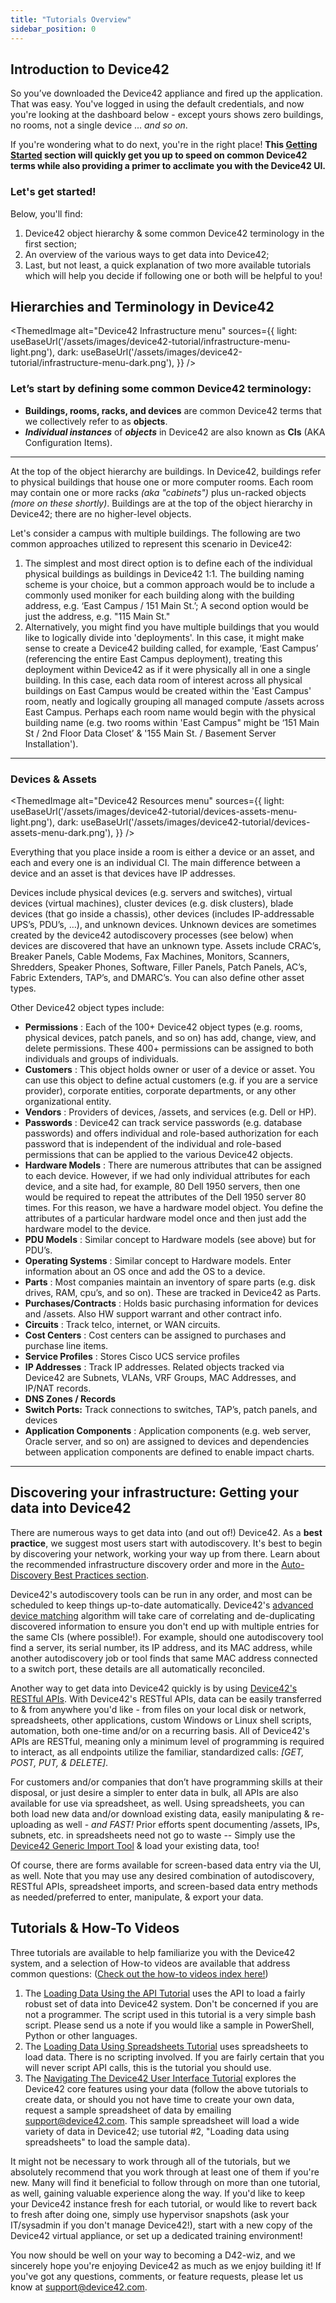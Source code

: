 ```yaml
---
title: "Tutorials Overview"
sidebar_position: 0
---
```



## Introduction to Device42

So you’ve downloaded the Device42 appliance and fired up the application. That was easy. You've logged in using the default credentials, and now you're looking at the dashboard below - except yours shows zero buildings, no rooms, not a single device ... _and so on_.

If you're wondering what to do next, you're in the right place! **This [Getting Started](../) section will quickly get you up to speed on common Device42 terms while also providing a primer to acclimate you with the Device42 UI.**

### **Let's get started!**

Below, you'll find:

1. Device42 object hierarchy & some common Device42 terminology in the first section;
2. An overview of the various ways to get data into Device42;
3. Last, but not least, a quick explanation of two more available tutorials which will help you decide if following one or both will be helpful to you!


## Hierarchies and Terminology in Device42

<ThemedImage
  alt="Device42 Infrastructure menu"
  sources={{
    light: useBaseUrl('/assets/images/device42-tutorial/infrastructure-menu-light.png'),
    dark: useBaseUrl('/assets/images/device42-tutorial/infrastructure-menu-dark.png'),
  }}
/>

### **Let’s start by defining some common Device42 terminology:**

 - **Buildings, rooms, racks, and devices** are common Device42 terms that we collectively refer to as **objects**.
- **_Individual instances_** of **_objects_** in Device42 are also known as **CIs** (AKA Configuration Items).
        

* * *

At the top of the object hierarchy are buildings. In Device42, buildings refer to physical buildings that house one or more computer rooms. Each room may contain one or more racks _(aka "cabinets")_ plus un-racked objects _(more on these shortly)_. Buildings are at the top of the object hierarchy in Device42; there are no higher-level objects.

Let's consider a campus with multiple buildings. The following are two common approaches utilized to represent this scenario in Device42:

1. The simplest and most direct option is to define each of the individual physical buildings as buildings in Device42 1:1. The building naming scheme is your choice, but a common approach would be to include a commonly used moniker for each building along with the building address, e.g. ‘East Campus / 151 Main St.’; A second option would be just the address, e.g. "115 Main St."
2. Alternatively, you might find you have multiple buildings that you would like to logically divide into 'deployments'. In this case, it might make sense to create a Device42 building called, for example, ‘East Campus’ (referencing the entire East Campus deployment), treating this deployment within Device42 as if it were physically all in one a single building. In this case, each data room of interest across all physical buildings on East Campus would be created within the 'East Campus' room, neatly and logically grouping all managed compute /assets across East Campus. Perhaps each room name would begin with the physical building name (e.g. two rooms within 'East Campus" might be ‘151 Main St / 2nd Floor Data Closet’ & '155 Main St. / Basement Server Installation').

* * *

### Devices & Assets

<ThemedImage
  alt="Device42 Resources menu"
  sources={{
    light: useBaseUrl('/assets/images/device42-tutorial/devices-assets-menu-light.png'),
    dark: useBaseUrl('/assets/images/device42-tutorial/devices-assets-menu-dark.png'),
  }}
/>

Everything that you place inside a room is either a device or an asset, and each and every one is an individual CI. The main difference between a device and an asset is that devices have IP addresses.

Devices include physical devices (e.g. servers and switches), virtual devices (virtual machines), cluster devices (e.g. disk clusters), blade devices (that go inside a chassis), other devices (includes IP-addressable UPS’s, PDU’s, …), and unknown devices. Unknown devices are sometimes created by the device42 autodiscovery processes (see below) when devices are discovered that have an unknown type. Assets include CRAC’s, Breaker Panels, Cable Modems, Fax Machines, Monitors, Scanners, Shredders, Speaker Phones, Software, Filler Panels, Patch Panels, AC’s, Fabric Extenders, TAP’s, and DMARC’s. You can also define other asset types.

Other Device42 object types include:

- **Permissions** : Each of the 100+ Device42 object types (e.g. rooms, physical devices, patch panels, and so on) has add, change, view, and delete permissions. These 400+ permissions can be assigned to both individuals and groups of individuals.
- **Customers** : This object holds owner or user of a device or asset. You can use this object to define actual customers (e.g. if you are a service provider), corporate entities, corporate departments, or any other organizational entity.
- **Vendors** : Providers of devices, /assets, and services (e.g. Dell or HP).
- **Passwords** : Device42 can track service passwords (e.g. database passwords) and offers individual and role-based authorization for each password that is independent of the individual and role-based permissions that can be applied to the various Device42 objects.
- **Hardware Models** : There are numerous attributes that can be assigned to each device. However, if we had only individual attributes for each device, and a site had, for example, 80 Dell 1950 servers, then one would be required to repeat the attributes of the Dell 1950 server 80 times. For this reason, we have a hardware model object. You define the attributes of a particular hardware model once and then just add the hardware model to the device.
- **PDU Models** : Similar concept to Hardware models (see above) but for PDU’s.
- **Operating Systems** : Similar concept to Hardware models. Enter information about an OS once and add the OS to a device.
- **Parts** : Most companies maintain an inventory of spare parts (e.g. disk drives, RAM, cpu’s, and so on). These are tracked in Device42 as Parts.
- **Purchases/Contracts** : Holds basic purchasing information for devices and /assets. Also HW support warrant and other contract info.
- **Circuits** : Track telco, internet, or WAN circuits.
- **Cost Centers** : Cost centers can be assigned to purchases and purchase line items.
- **Service Profiles** : Stores Cisco UCS service profiles
- **IP Addresses** : Track IP addresses. Related objects tracked via Device42 are Subnets, VLANs, VRF Groups, MAC Addresses, and IP/NAT records.
- **DNS Zones / Records**
- **Switch Ports:** Track connections to switches, TAP’s, patch panels, and devices
- **Application Components** : Application components (e.g. web server, Oracle server, and so on) are assigned to devices and dependencies between application components are defined to enable impact charts.

* * *

## Discovering your infrastructure: Getting your data into Device42

There are numerous ways to get data into (and out of!) Device42. As a **best practice**, we suggest most users start with autodiscovery. It's best to begin by discovering your network, working your way up from there. Learn about the recommended infrastructure discovery order and more in the [Auto-Discovery Best Practices section](auto-discovery/autodisc-best-practices.md).

Device42's autodiscovery tools can be run in any order, and most can be scheduled to keep things up-to-date automatically. Device42's [advanced device matching](https://support.device42.com/hc/en-us/en-us/articles/360009292494-Release-Summary-15-09-02) algorithm will take care of correlating and de-duplicating discovered information to ensure you don't end up with multiple entries for the same CIs (where possible!). For example, should one autodiscovery tool find a server, its serial number, its IP address, and its MAC address, while another autodiscovery job or tool finds that same MAC address connected to a switch port, these details are all automatically reconciled.

Another way to get data into Device42 quickly is by using [Device42's RESTful APIs](https://api.device42.com). With Device42's RESTful APIs, data can be easily transferred to & from anywhere you'd like - from files on your local disk or network, spreadsheets, other applications, custom Windows or Linux shell scripts, automation, both one-time and/or on a recurring basis. All of Device42's APIs are RESTful, meaning only a minimum level of programming is required to interact, as all endpoints utilize the familiar, standardized calls: _\[GET, POST, PUT, & DELETE\]_.

For customers and/or companies that don’t have programming skills at their disposal, or just desire a simpler to enter data in bulk, all APIs are also available for use via spreadsheet, as well. Using spreadsheets, you can both load new data and/or download existing data, easily manipulating & re-uploading as well - _and FAST!_ Prior efforts spent documenting /assets, IPs, subnets, etc. in spreadsheets need not go to waste -- Simply use the [Device42 Generic Import Tool](https://www.device42.com/bulk-data-management/) & load your existing data, too!

Of course, there are forms available for screen-based data entry via the UI, as well. Note that you may use any desired combination of autodiscovery, RESTful APIs, spreadsheet imports, and screen-based data entry methods as needed/preferred to enter, manipulate, & export your data.

## Tutorials & How-To Videos

Three tutorials are available to help familiarize you with the Device42 system, and a selection of How-to videos are available that address common questions: ([Check out the how-to videos index here!](docs/how-to-videos/index.md))

1. The [Loading Data Using the API Tutorial](getstarted/tutorials/tutorial-loading-data-using-the-api.md) uses the API to load a fairly robust set of data into Device42 system. Don't be concerned if you are not a programmer. The script used in this tutorial is a very simple bash script. Please send us a note if you would like a sample in PowerShell, Python or other languages.
2. The [Loading Data Using Spreadsheets Tutorial](/getstarted/tutorials/device42-tutorial.mdx) uses spreadsheets to load data. There is no scripting involved. If you are fairly certain that you will never script API calls, this is the tutorial you should use.
3. The [Navigating The Device42 User Interface Tutorial](getstarted/tutorials/tutorial-navigating-the-device42-user-interface.md) explores the Device42 core features using your data (follow the above tutorials to create data, or should you not have time to create your own data, request a sample spreadsheet of data by emailing support@device42.com. This sample spreadsheet will load a wide variety of data in Device42; use tutorial #2, "Loading data using spreadsheets" to load the sample data).

It might not be necessary to work through all of the tutorials, but we absolutely recommend that you work through at least one of them if you're new. Many will find it beneficial to follow through on more than one tutorial, as well, gaining valuable experience along the way. If you'd like to keep your Device42 instance fresh for each tutorial, or would like to revert back to fresh after doing one, simply use hypervisor snapshots (ask your IT/sysadmin if you don't manage Device42!), start with a new copy of the Device42 virtual appliance, or set up a dedicated training environment!

You now should be well on your way to becoming a D42-wiz, and we sincerely hope you're enjoying Device42 as much as we enjoy building it! If you've got any questions, comments, or feature requests, please let us know at [support@device42.com](mailto:support@device42.com).
